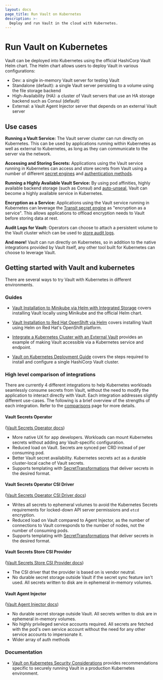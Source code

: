 ```yaml
---
layout: docs
page_title: Run Vault on Kubernetes
description: >-
  Deploy and run Vault in the cloud with Kubernetes.
---
```


# Run Vault on Kubernetes

Vault can be deployed into Kubernetes using the official HashiCorp Vault Helm chart.
The Helm chart allows users to deploy Vault in various configurations:

- Dev: a single in-memory Vault server for testing Vault
- Standalone (default): a single Vault server persisting to a volume using the file storage backend
- High-Availability (HA): a cluster of Vault servers that use an HA storage backend such as Consul (default)
- External: a Vault Agent Injector server that depends on an external Vault server

## Use cases

**Running a Vault Service:** The Vault server cluster can run directly on Kubernetes.
This can be used by applications running within Kubernetes as well as external to
Kubernetes, as long as they can communicate to the server via the network.

**Accessing and Storing Secrets:** Applications using the Vault service running in
Kubernetes can access and store secrets from Vault using a number of different
[secret engines](/vault/docs/secrets) and [authentication methods](/vault/docs/auth).

**Running a Highly Available Vault Service:** By using pod affinities, highly available
backend storage (such as Consul) and [auto-unseal](/vault/docs/concepts/seal#auto-unseal),
Vault can become a highly available service in Kubernetes.

**Encryption as a Service:** Applications using the Vault service running in Kubernetes
can leverage the [Transit secret engine](/vault/docs/secrets/transit)
as "encryption as a service". This allows applications to offload encryption needs
to Vault before storing data at rest.

**Audit Logs for Vault:** Operators can choose to attach a persistent volume
to the Vault cluster which can be used to [store audit logs](/vault/docs/audit).

**And more!** Vault can run directly on Kubernetes, so in addition to the
native integrations provided by Vault itself, any other tool built for
Kubernetes can choose to leverage Vault.

## Getting started with Vault and kubernetes

There are several ways to try Vault with Kubernetes in different environments.

### Guides

- [Vault Installation to Minikube via Helm with Integrated Storage](/vault/tutorials/kubernetes/kubernetes-minikube-raft) covers installing Vault locally using Minikube and the official Helm chart.

- [Vault Installation to Red Hat OpenShift via Helm](/vault/tutorials/kubernetes/kubernetes-openshift) covers installing Vault using Helm on Red Hat's OpenShift platform.

- [Integrate a Kubernetes Cluster with an External Vault](/vault/tutorials/kubernetes/kubernetes-external-vault) provides an example of making Vault accessible via a Kubernetes service and endpoint.

- [Vault on Kubernetes Deployment Guide](/vault/tutorials/kubernetes/kubernetes-raft-deployment-guide) covers the steps required to install and configure a single HashiCorp Vault cluster.

### High level comparison of integrations

There are currently 4 different integrations to help Kubernetes workloads seamlessly consume secrets from Vault, without the need to modify the application to interact directly with Vault. Each integration addresses slightly different use-cases. 
The following is a brief overview of the strengths of each integration. Refer to the [comparisons](/vault/docs/platform/k8s/comparisons) page for more details.

#### Vault Secrets Operator

([Vault Secrets Operator docs](/vault/docs/platform/k8s/vso))

- More native UX for app developers. Workloads can mount Kubernetes secrets without adding any Vault-specific configuration.
- Reduced load on Vault. Secrets are synced per CRD instead of per consuming pod.
- Better Vault secret availability. Kubernetes secrets act as a durable cluster-local cache of Vault secrets.
- Supports templating with [SecretTransformations](/vault/docs/platform/k8s/vso/secret-transformation)
  that deliver secrets in the desired format.

#### Vault Secrets Operator CSI Driver
([Vault Secrets Operator CSI Driver docs](/vault/docs/platform/k8s/vso/vso-csi))

- Writes all secrets to ephemeral volumes to avoid the Kubernetes Secrets
  requirements for locked-down API server permissions and `etcd` encryption.
- Reduced load on Vault compared to Agent Injector, as the number of connections to Vault corresponds to the number of nodes, not the number of consuming pods.
- Supports templating with [SecretTransformations](/vault/docs/platform/k8s/vso/secret-transformation)
  that deliver secrets in the desired format.

#### Vault Secrets Store CSI Provider
([Vault Secrets Store CSI Provider docs](/vault/docs/platform/k8s/csi))

- The CSI driver that the provider is based on is vendor neutral.
- No durable secret storage outside Vault if the secret sync feature isn't used. All secrets written to disk are in ephemeral in-memory volumes.

#### Vault Agent Injector
([Vault Agent Injector docs](/vault/docs/platform/k8s/injector))

- No durable secret storage outside Vault. All secrets written to disk are in ephemeral in-memory volumes.
- No highly privileged service accounts required. All secrets are fetched with the pod's own service account without the need for any other service accounts to impersonate it.
- Wider array of auth methods

### Documentation

- [Vault on Kubernetes Security Considerations](/vault/tutorials/kubernetes/kubernetes-security-concerns) provides recommendations specific to securely running Vault in a production Kubernetes environment.
